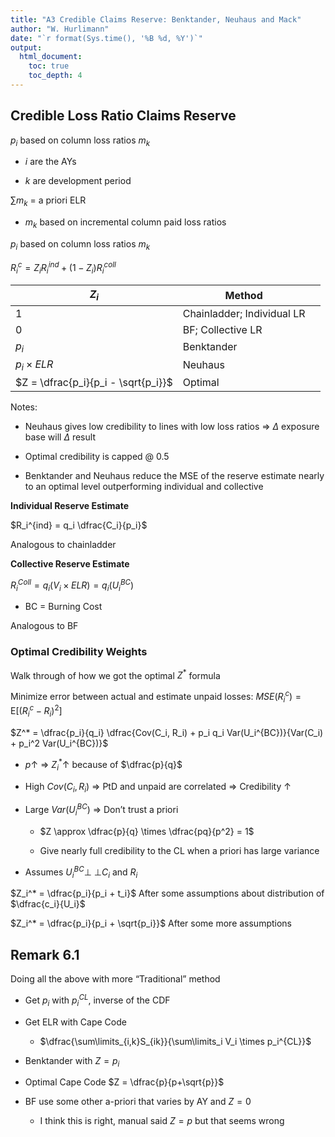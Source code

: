 ```yaml
---
title: "A3 Credible Claims Reserve: Benktander, Neuhaus and Mack"
author: "W. Hurlimann"
date: "`r format(Sys.time(), '%B %d, %Y')`"
output: 
  html_document:
    toc: true
    toc_depth: 4
---
```


## Credible Loss Ratio Claims Reserve

$p_i$ based on column loss ratios $m_k$

* $i$ are the AYs

* $k$ are development period

$\sum m_k$ = a priori ELR

* $m_k$ based on incremental column paid loss ratios

$p_i$ based on column loss ratios $m_k$

$R_i^c = Z_iR_i^{ind} + (1-Z_i)R_i^{coll}$

| $Z_i$ | Method |
| --- | --- | --- |
| 1     | Chainladder; Individual LR|
| 0     | BF; Collective LR|
| $p_i$ | Benktander |
| $p_i \times ELR$ | Neuhaus |
| $Z = \dfrac{p_i}{p_i - \sqrt{p_i}}$ | Optimal |

Notes:

* Neuhaus gives low credibility to lines with low loss ratios $\Rightarrow$ $\Delta$ exposure base will $\Delta$ result

* Optimal credibility is capped @ 0.5

* Benktander and Neuhaus reduce the MSE of the reserve estimate nearly to an optimal level outperforming individual and collective

**Individual Reserve Estimate**

$R_i^{ind} = q_i \dfrac{C_i}{p_i}$

Analogous to chainladder

**Collective Reserve Estimate**

$R_i^{Coll} = q_i(V_i \times ELR) = q_i(U_i^{BC})$

* BC = Burning Cost

Analogous to BF

### Optimal Credibility Weights

Walk through of how we got the optimal $Z^*$ formula

Minimize error between actual and estimate unpaid losses: $MSE(R_i^c) = \mathrm{E}[(R_i^c - R_i)^2]$

$Z^* = \dfrac{p_i}{q_i} \dfrac{Cov(C_i, R_i) + p_i q_i Var(U_i^{BC})}{Var(C_i) + p_i^2 Var(U_i^{BC})}$

* $p \uparrow \: \Rightarrow \: Z_i^* \uparrow$ because of $\dfrac{p}{q}$

* High $Cov(C_i, R_i)$ $\Rightarrow$ PtD and unpaid are correlated $\Rightarrow$ Credibility $\uparrow$

* Large $Var(U_i^{BC})$ $\Rightarrow$ Don't trust a priori

    * $Z \approx \dfrac{p}{q} \times \dfrac{pq}{p^2} = 1$
    
    * Give nearly full credibility to the CL when a priori has large variance

* Assumes $U_i^{BC} {\perp\!\!\!\perp} C_i$ and $R_i$
    
$Z_i^* = \dfrac{p_i}{p_i + t_i}$ After some assumptions about distribution of $\dfrac{c_i}{U_i}$

$Z_i^* = \dfrac{p_i}{p_i + \sqrt{p_i}}$ After some more assumptions

## Remark 6.1

Doing all the above with more "Traditional" method

* Get $p_i$ with $p_i^{CL}$, inverse of the CDF

* Get ELR with Cape Code

    * $\dfrac{\sum\limits_{i,k}S_{ik}}{\sum\limits_i V_i \times p_i^{CL}}$

* Benktander with $Z = p_i$

* Optimal Cape Code $Z = \dfrac{p}{p+\sqrt{p}}$

* BF use some other a-priori that varies by AY and $Z = 0$

    * I think this is right, manual said $Z=p$ but that seems wrong
    
